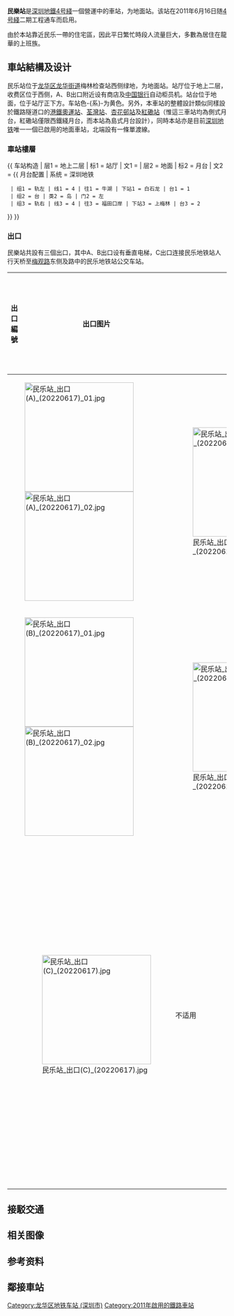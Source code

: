 {{Otheruses|subject=港铁（深圳）的民樂站|other=其它稱為民樂的車站|民樂站}}
{{noteTA
|G1=Transport
|G2=Railway
|G3=Unit
}}
{{Infobox station
|name = 民樂
|eng_name = Minle
|livery = #F3E728
|namecolour = black
|linecolour = {{深圳地铁色彩|4}}
|linecolour2 =
|image = 民乐站 外观 四号线 (20220617).jpg
|country = {{PRC}}
|borough = [[廣東省|廣東省]][[深圳市|深圳市]][[龙华区_(深圳市)|龙华区]]
|address = 原有梅林檢查站西側的綠地中
|coordinates = {{coord|22|35|38|N|114|2|56|E|display=it|type:railwaystation}}
|colour = {{colorbox|#F3E728|border=none}} 金黃色
|line = {{深圳地鐵|4|cl}}
|station_hours = 06:20－23:27
|hours = 往牛湖：06:45－23:15<br>往福田口岸：06:22－23:37
|connection =
|opened = {{深圳地鐵|4|s}}：2011年6月16日
|services = {{Adjacent stations|system=Shenzhen Metro |line1=4|left1=白石龍|right1=上梅林}}
|platform = 1个[[島式月台|島式月台]]
|exits = 3
|structure = [[地面車站|地面車站]]
|hall = 高架站厅
|route_map = {{Routemap|inline=yes|legend=no|map=
uhSTRf!~MFADEg\uhSTRg!~MFADEg~~{{rmri|u}}[[白石龍站|白石龍]]
uSTR!~lhSTR(r)!~uSTRc2!~lhSTRl(l)\uABZg3!~lhSTR(l)!~lhSTRr(r)
uABZg+1!~lhSTR(r)!~lhSTR+l(l)\uSTR!~lhSTR(l)!~uSTRc4!~lhSTR+r(r)
uhSTRe\uhSTRe
SEP~L\uSTR+BSl!~SEP~R\uSTR+BSr!~num1r!~SEP~L\SEP~R~~'''G'''
SEP~L\uSTR+BSl!~num2l!~SEP~R\uSTR+BSr!~SEP~L\SEP~R
utSTRa\utSTRa
utSTRf!~MFADEf\utSTRg!~MFADEf~~{{rmri|d}}[[上梅林站|上梅林]]
}}}}
'''民樂站'''是[[深圳地鐵|深圳地鐵]][[深圳地鐵4号綫|4号綫]]一個營運中的車站，为地面站。该站在2011年6月16日随[[深圳地鐵4号綫|4号綫]]二期工程通车而启用。

由於本站靠近民乐一帶的住宅區，因此平日繁忙時段人流量巨大，多數為居住在龍華的上班族。

==車站結構及设计==
民乐站位于[[龙华区_(深圳市)|龙华区]][[龙华街道_(深圳市)|龙华街道]]梅林检查站西侧绿地，为地面站。站厅位于地上二层，收费区位于西侧，A、B出口附近设有商店及[[中国银行|中国银行]]自动柜员机。站台位于地面，位于站厅正下方。车站色-{系}-为黄色。另外，本車站的整體設計類似同樣設於鐵路隧道口的[[港鐵|港鐵]][[奧運站|奧運站]]、[[荃灣站|荃灣站]]、[[杏花邨站|杏花邨站]]及[[紅磡站|紅磡站]]（惟這三車站均為側式月台，紅磡站僅限西鐵綫月台，而本站為島式月台設計），同時本站亦是目前[[深圳地铁|深圳地铁]]唯一一個已啟用的地面車站，北端設有一條單渡線。

===車站樓層===
{{ 车站构造
| 层1 = 地上二层 | 标1 = 站厅
| 文1 = {{spml|客户服务|商铺|ATM}}
| 层2 = 地面 | 标2 = 月台
| 文2 = {{ 月台配置 | 系统 = 深圳地铁
  | 组1 = 轨左 | 线1 = 4 | 往1 = 牛湖 | 下站1 = 白石龙 | 台1 = 1
  | 组2 = 台 | 类2 = 岛 | 门2 = 左
  | 组3 = 轨右 | 线3 = 4 | 往3 = 福田口岸 | 下站3 = 上梅林 | 台3 = 2
}}
}}

=== 出口 ===
民樂站共設有三個出口，其中A、B出口设有垂直电梯，C出口连接民乐地铁站人行天桥至[[梅观路|梅观路]]东侧及路中的民乐地铁站公交车站。
{| class="wikitable"
! 出口編號
! 出口图片
! 无障碍设施
! 建議前往的目的地
|-
|{{港鐵出口|A|附=盲升}} 
|[[File:民乐站_出口(A)_(20220617)_01.jpg|250px]]<br>[[File:民乐站_出口(A)_(20220617)_02.jpg|250px]]
|[[File:民乐站_出口(A)垂梯_(20220617).jpg|250px]]
|書香門第·上河坊
|-
|{{港鐵出口|B|附=盲升}}
|[[File:民乐站_出口(B)_(20220617)_01.jpg|250px]]<br>[[File:民乐站_出口(B)_(20220617)_02.jpg|250px]]
|[[File:民乐站_出口(B)垂梯_(20220617).jpg|250px]]
| 翠岭华庭<br>书香小学<br>民乐地铁站公交接驳站
|-
|{{港鐵出口|C|附=盲}} 
|[[File:民乐站_出口(C)_(20220617).jpg|250px]]
|不适用
|豐澤湖山莊<br>民樂花园<br>民乐老村<br>星河丹堤<br>梅林海关<br>民乐小学<br>丹提实验学校
|-
| colspan="4" bgcolor="#EEEEEE" |{{港鐵出口|註=盲升}}
|}

==接駁交通==
{{深圳巴士路线简单列表|620|M302|M263|M271|M342|M346|M437|M577|N9|大梅沙假日专线2}}

==相关图像==
{{gallery
 | width  = 400
 | height = 300
 | File:Minle Station concourse 05-06-2019.jpg|站厅
 | File:Shenzhen Metro Line 4 Minle Sta Platform.jpg|站台
}}

== 参考资料 ==
{{Reflist}}

==鄰接車站==
{{深圳地鐵4號線車站}}
{{深圳地鐵車站列表|SZM}}
[[Category:龙华区地铁车站_(深圳市)|Category:龙华区地铁车站 (深圳市)]]
[[Category:2011年啟用的鐵路車站|Category:2011年啟用的鐵路車站]]